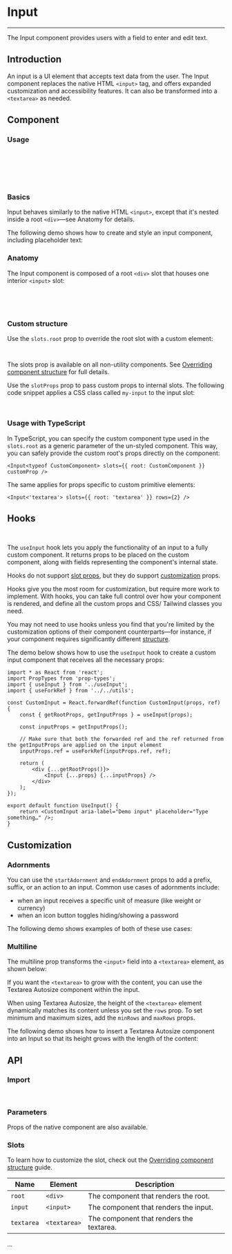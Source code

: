 
<Meta title="Inputs/Input" />

# Input

---

The Input component provides users with a field to enter and edit text.

## Introduction

An input is a UI element that accepts text data from the user. The Input component replaces the native HTML `<input>` tag, and offers expanded customization and accessibility features. It can also be transformed into a `<textarea>` as needed.

<Canvas sourceState="hidden" of={InputDefaultStories.Primary} />

## Component

### Usage

```jsx
import { Input } from '../Input';

export default function MyApp() {
    return <Input />;
}
```

### Basics

Input behaves similarly to the native HTML `<input>`, except that it's nested inside a root `<div>`—see Anatomy for details.

The following demo shows how to create and style an input component, including placeholder text:

<Canvas sourceState="hidden" of={InputDefaultStories.Basics} />

### Anatomy

The Input component is composed of a root `<div>` slot that houses one interior `<input>` slot:

```jsx
<div>
    <input />
</div>
```

### Custom structure

Use the `slots.root` prop to override the root slot with a custom element:

```jsx
<Input slots={{ root: 'aside', input: CustomInput }} />
```

The slots prop is available on all non-utility components. See [Overriding component structure](?path=/docs/docs-intro--docs#overriding-component-structure) for full details.

Use the `slotProps` prop to pass custom props to internal slots. The following code snippet applies a CSS class called `my-input` to the input slot:

```jsx
<Input slotProps={{ input: { className: 'my-input' } }} />
```

### Usage with TypeScript

In TypeScript, you can specify the custom component type used in the `slots.root` as a generic parameter of the un-styled component. This way, you can safely provide the custom root's props directly on the component:

```tsx
<Input<typeof CustomComponent> slots={{ root: CustomComponent }} customProp />
```

The same applies for props specific to custom primitive elements:

```tsx
<Input<'textarea'> slots={{ root: 'textarea' }} rows={2} />
```

## Hooks

```jsx
import { useInput } from '../useInput';
```

The `useInput` hook lets you apply the functionality of an input to a fully custom component. It returns props to be placed on the custom component, along with fields representing the component's internal state.

Hooks do not support [slot props](?path=/docs/docs-intro--docs#the-slotprops-prop), but they do support [customization](#customization) props.

Hooks give you the most room for customization, but require more work to implement. With hooks, you can take full control over how your component is rendered, and define all the custom props and CSS/ Tailwind classes you need.

You may not need to use hooks unless you find that you're limited by the customization options of their component counterparts—for instance, if your component requires significantly different [structure](#anatomy).

The demo below shows how to use the `useInput` hook to create a custom input component that receives all the necessary props:

```tsx
import * as React from 'react';
import PropTypes from 'prop-types';
import { useInput } from '../useInput';
import { useForkRef } from '../../utils';

const CustomInput = React.forwardRef(function CustomInput(props, ref) {
    const { getRootProps, getInputProps } = useInput(props);

    const inputProps = getInputProps();

    // Make sure that both the forwarded ref and the ref returned from the getInputProps are applied on the input element
    inputProps.ref = useForkRef(inputProps.ref, ref);

    return (
        <div {...getRootProps()}>
            <Input {...props} {...inputProps} />
        </div>
    );
});

export default function UseInput() {
    return <CustomInput aria-label="Demo input" placeholder="Type something…" />;
}
```

## Customization

### Adornments

You can use the `startAdornment` and `endAdornment` props to add a prefix, suffix, or an action to an input. Common use cases of adornments include:

-   when an input receives a specific unit of measure (like weight or currency)
-   when an icon button toggles hiding/showing a password

The following demo shows examples of both of these use cases:

<Canvas sourceState="hidden" of={InputDefaultStories.Primary} />

### Multiline

The multiline prop transforms the `<input>` field into a `<textarea>` element, as shown below:

<Canvas sourceState="shown" of={InputDefaultStories.Primary} />

If you want the `<textarea>` to grow with the content, you can use the Textarea Autosize component within the input.

When using Textarea Autosize, the height of the `<textarea>` element dynamically matches its content unless you set the `rows` prop. To set minimum and maximum sizes, add the `minRows` and `maxRows` props.

The following demo shows how to insert a Textarea Autosize component into an Input so that its height grows with the length of the content:

<Canvas sourceState="shown" of={InputDefaultStories.Primary} />

## API

### Import

```jsx
import { Input } from '../Input';
```

### Parameters

Props of the native component are also available.

<ArgTypes of={Input} />

### Slots

To learn how to customize the slot, check out the [Overriding component structure](?path=/docs/docs-intro--docs#overriding-component-structure) guide.

| Name       | Element      | Description                              |
| ---------- | ------------ | ---------------------------------------- |
| `root`     | `<div>`      | The component that renders the root.     |
| `input`    | `<input>`    | The component that renders the input.    |
| `textarea` | `<textarea>` | The component that renders the textarea. |

...
